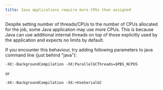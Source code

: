 ```yaml
---
title: Java applications require more CPUs than assigned
---
```

Despite setting number of threads/CPUs to the number of CPUs allocated for the job, some Java application may use more CPUs. This is because Java can use additional internal threads on top of those explicitly used by the application and expects no limits by default. 

If you encounter this behaviour, try adding following parameters to java command line (just behind "java"):

```
-XX:-BackgroundCompilation -XX:ParallelGCThreads=$PBS_NCPUS
```

or

```
-XX:-BackgroundCompilation -XX:+UseSerialGC
```
